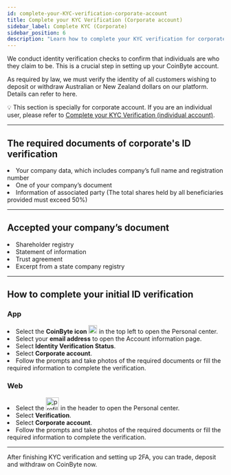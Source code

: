 ```yaml
---
id: complete-your-KYC-verification-corporate-account
title: Complete your KYC Verification (Corporate account)
sidebar_label: Complete KYC (Corporate)
sidebar_position: 6
description: "Learn how to complete your KYC verification for corporate accounts on CoinByte, including required documents and step-by-step guidance."
---
```


We conduct identity verification checks to confirm that individuals are who they claim to be. This is a crucial step in setting up your CoinByte account.

As required by law, we must verify the identity of all customers wishing to deposit or withdraw Australian or New Zealand dollars on our platform. Details can refer to here.

<InfoBox>
💡 This section is specially for corporate account. If you are an individual user, please refer to <a href="/helpcenter/docs/account-security/verification-and-security/complete-your-KYC-verification-individual-account">Complete your KYC Verification (individual account)</a>.
</InfoBox>

---

## The required documents of corporate's ID verification

<TickList>
  <li>Your company data, which includes company’s full name and registration number</li>
  <li>One of your company’s document</li>
  <li>Information of associated party (The total shares held by all beneficiaries provided must exceed 50%)</li>
</TickList>

---

## Accepted your company’s document

<TickList>
  <li>Shareholder registry</li>
  <li>Statement of information</li>
  <li>Trust agreement</li>
  <li>Excerpt from a state company registry</li>
</TickList>

---

## How to complete your initial ID verification

<Tabs groupId="platform">
  <TabItem value="mobile" label="Mobile App">

<div style={{ marginTop: '2.5rem' }}></div>

### **App**

<div style={{ marginTop: '1.5rem' }}></div>

<RoundStepList>
  <li>Select the <strong>CoinByte icon</strong> <img src={useBaseUrl('/img/general/logo_app.png')} alt="logo" width="20" /> in the top left to open the Personal center.</li>
  <li>Select your <strong>email address</strong> to open the Account information page.</li>
  <li>Select <strong>Identity Verification Status</strong>.</li>
  <li>Select <strong>Corporate account</strong>.</li>
  <li>Follow the prompts and take photos of the required documents or fill the required information to complete the verification.</li>
</RoundStepList>

  </TabItem>
  <TabItem value="web" label="Web">

<div style={{ marginTop: '2.5rem' }}></div>

### **Web**

<div style={{ marginTop: '1.5rem' }}></div>

<RoundStepList>
  <li>Select the <img src={useBaseUrl('/img/general/profile-center-web.png')} alt="profile icon" width="30" /> in the header to open the Personal center.</li>
  <li>Select <strong>Verification</strong>.</li>
  <li>Select <strong>Corporate account</strong>.</li>
  <li>Follow the prompts and take photos of the required documents or fill the required information to complete the verification.</li>
</RoundStepList>

  </TabItem>
</Tabs>

---

<InfoBox>
After finishing KYC verification and setting up 2FA, you can trade, deposit and withdraw on CoinByte now.
</InfoBox>

<RelatedArticles category="account-security" />
